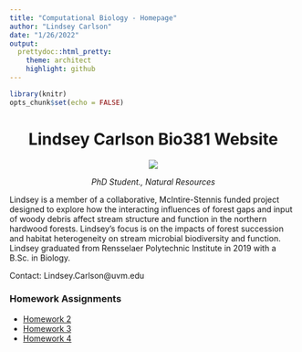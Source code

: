 ```yaml
---
title: "Computational Biology - Homepage"
author: "Lindsey Carlson"
date: "1/26/2022"
output:
  prettydoc::html_pretty:
    theme: architect
    highlight: github
---
```


```r
library(knitr)
opts_chunk$set(echo = FALSE)
```

<center>
# Lindsey Carlson Bio381 Website 
![](photo.png)



*PhD Student., Natural Resources*  
</center>
Lindsey is a member of a collaborative, McIntire-Stennis funded project designed to explore how the interacting influences of forest gaps and input of woody debris affect stream structure and function in the northern hardwood forests. Lindsey’s focus is on the impacts of forest succession and habitat heterogeneity on stream microbial biodiversity and function. Lindsey graduated from Rensselaer Polytechnic Institute in 2019 with a B.Sc. in Biology. 

Contact: Lindsey.Carlson@uvm.edu



### Homework Assignments
* [Homework 2](Homework_02.html)
* [Homework 3](Homework_03.html)
* [Homework 4](Homework_04.html)

